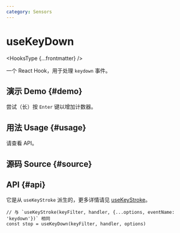 ```yaml
---
category: Sensors
---
```


# useKeyDown


<HooksType {...frontmatter} />

一个 React Hook，用于处理 `keydown` 事件。

## 演示 Demo \{#demo}

尝试（长）按 `Enter` 键以增加计数器。


<App />

## 用法 Usage \{#usage}

请查看 API。

## 源码 Source \{#source}


<Source />

## API \{#api}

它是从 `useKeyStroke` 派生的，更多详情请见 [useKeyStroke](/reference/use-key-stroke)。

```tsx
// 与 `useKeyStroke(keyFilter, handler, {...options, eventName: 'keydown'})` 相同
const stop = useKeyDown(keyFilter, handler, options)
```
